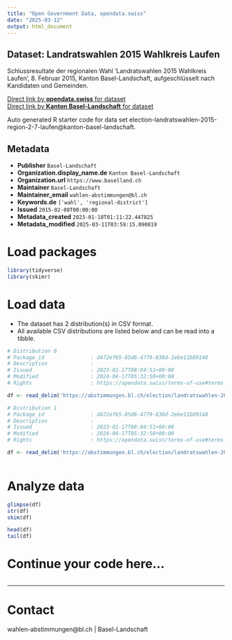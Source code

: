 ```yaml
---
title: "Open Government Data, opendata.swiss"
date: "2025-03-12"
output: html_document
---
```


## Dataset: Landratswahlen 2015 Wahlkreis Laufen

Schlussresultate der regionalen Wahl 'Landratswahlen 2015 Wahlkreis Laufen', 8. Februar 2015, Kanton Basel-Landschaft, aufgeschlüsselt nach Kandidaten und Gemeinden.

[Direct link by **opendata.swiss** for dataset](https://opendata.swiss/de/dataset/landratswahlen-2015-wahlkreis-laufen)<br>
[Direct link by **Kanton Basel-Landschaft** for dataset](https://abstimmungen.bl.ch/election/landratswahlen-2015-region-2-7-laufen/data)

Auto generated R starter code for data set election-landratswahlen-2015-region-2-7-laufen@kanton-basel-landschaft.

## Metadata

- **Publisher** `Basel-Landschaft`
- **Organization.display_name.de** `Kanton Basel-Landschaft`
- **Organization.url** `https://www.baselland.ch`
- **Maintainer** `Basel-Landschaft`
- **Maintainer_email** `wahlen-abstimmungen@bl.ch`
- **Keywords.de** `['wahl', 'regional-district']`
- **Issued** `2015-02-08T00:00:00`
- **Metadata_created** `2023-01-18T01:11:22.447825`
- **Metadata_modified** `2025-03-11T03:59:15.090819`


# Load packages

```r

library(tidyverse)
library(skimr)

```

# Load data

-   The dataset has 2 distribution(s) in CSV format.
-   All available CSV distributions are listed below and can be read into a tibble.

```r

# Distribution 0
# Package_id               : d472ef65-85d6-4779-836d-2ebe11b89148
# Description              : 
# Issued                   : 2023-01-17T08:04:51+00:00
# Modified                 : 2024-04-17T05:32:50+00:00
# Rights                   : https://opendata.swiss/terms-of-use#terms_by

df <- read_delim('https://abstimmungen.bl.ch/election/landratswahlen-2015-region-2-7-laufen/data-csv')

# Distribution 1
# Package_id               : d472ef65-85d6-4779-836d-2ebe11b89148
# Description              : 
# Issued                   : 2023-01-17T08:04:51+00:00
# Modified                 : 2024-04-17T05:32:50+00:00
# Rights                   : https://opendata.swiss/terms-of-use#terms_by

df <- read_delim('https://abstimmungen.bl.ch/election/landratswahlen-2015-region-2-7-laufen/data-parties-csv')



```

# Analyze data

```r

glimpse(df)
str(df)
skim(df)

head(df)
tail(df)

```

# Continue your code here...

```r

```

------------------------------------------------------------------------

# Contact

wahlen-abstimmungen@bl.ch | Basel-Landschaft
